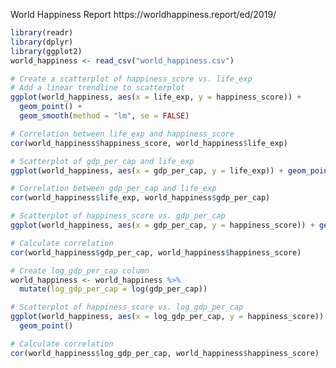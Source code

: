 World Happiness Report 
https://worldhappiness.report/ed/2019/

```r
library(readr)
library(dplyr)
library(ggplot2)
world_happiness <- read_csv("world_happiness.csv")
```
```r
# Create a scatterplot of happiness_score vs. life_exp
# Add a linear trendline to scatterplot
ggplot(world_happiness, aes(x = life_exp, y = happiness_score)) + 
  geom_point() +
  geom_smooth(method = "lm", se = FALSE)

# Correlation between life_exp and happiness_score
cor(world_happiness$happiness_score, world_happiness$life_exp)
```
```r
# Scatterplot of gdp_per_cap and life_exp
ggplot(world_happiness, aes(x = gdp_per_cap, y = life_exp)) + geom_point()

# Correlation between gdp_per_cap and life_exp
cor(world_happiness$life_exp, world_happiness$gdp_per_cap)

# Scatterplot of happiness_score vs. gdp_per_cap
ggplot(world_happiness, aes(x = gdp_per_cap, y = happiness_score)) + geom_point()

# Calculate correlation
cor(world_happiness$gdp_per_cap, world_happiness$happiness_score)

# Create log_gdp_per_cap column
world_happiness <- world_happiness %>%
  mutate(log_gdp_per_cap = log(gdp_per_cap))

# Scatterplot of happiness_score vs. log_gdp_per_cap
ggplot(world_happiness, aes(x = log_gdp_per_cap, y = happiness_score)) +
  geom_point()

# Calculate correlation
cor(world_happiness$log_gdp_per_cap, world_happiness$happiness_score)
```